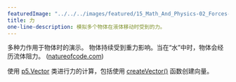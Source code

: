 ```yaml
---
featuredImage: "../../../images/featured/15_Math_And_Physics-02_Forces-thumbnail.png"
title: 力
one-line-description: 模拟多个物体在液体移动时受到的力。
---
```


多种力作用于物体时的演示。
物体持续受到重力影响。当在“水”中时，物体会经历流体阻力。
(<a href="http://natureofcode.com">natureofcode.com</a>)

使用 
<a href="https://p5js.org/reference/#/p5.Vector">p5.Vector</a> 
类进行力的计算，包括使用 
<a href="https://p5js.org/reference/#/p5/createVector">createVector()</a> 
函数创建向量。